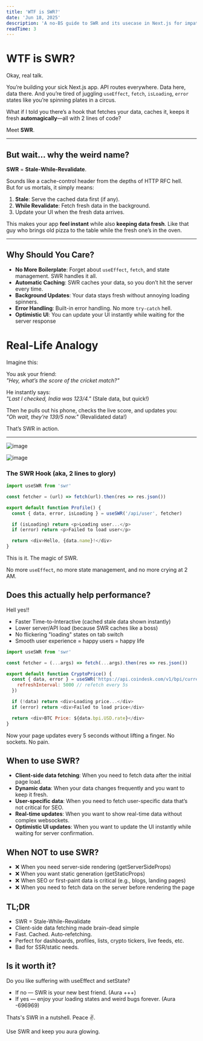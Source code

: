 ```yaml
---
title: 'WTF is SWR?'
date: 'Jun 18, 2025'
description: 'A no-BS guide to SWR and its usecase in Next.js for impatient developers'
readTime: 3
---
```


# WTF is SWR?

Okay, real talk.

You’re building your sick Next.js app. API routes everywhere. Data here, data there. And you’re tired of juggling `useEffect`, `fetch`, `isLoading`, `error` states like you’re spinning plates in a circus.

What if I told you there’s a hook that fetches your data, caches it, keeps it fresh **automagically**—all with 2 lines of code?

Meet **SWR**.

---

## But wait... why the weird name?

**SWR** = **Stale-While-Revalidate**.

Sounds like a cache-control header from the depths of HTTP RFC hell.  
But for us mortals, it simply means:

1. **Stale**: Serve the cached data first (if any).
2. **While Revalidate**: Fetch fresh data in the background.
3. Update your UI when the fresh data arrives.

This makes your app **feel instant** while also **keeping data fresh**. Like that guy who brings old pizza to the table while the fresh one’s in the oven.

---


## Why Should You Care?

- **No More Boilerplate**: Forget about `useEffect`, `fetch`, and state management. SWR handles it all.
- **Automatic Caching**: SWR caches your data, so you don’t hit the server every time.
- **Background Updates**: Your data stays fresh without annoying loading spinners.
- **Error Handling**: Built-in error handling. No more `try-catch` hell.
- **Optimistic UI**: You can update your UI instantly while waiting for the server response

# Real-Life Analogy

Imagine this:

You ask your friend:  
_"Hey, what’s the score of the cricket match?"_

He instantly says:  
_"Last I checked, India was 123/4."_ (Stale data, but quick!)

Then he pulls out his phone, checks the live score, and updates you:  
_"Oh wait, they’re 139/5 now."_ (Revalidated data!)

That’s SWR in action.

---

![image](https://cdn.allthepics.net/images/2025/06/18/Screenshot-from-2025-06-18-15-35-51.png)

![image](https://cdn.allthepics.net/images/2025/06/18/Screenshot-from-2025-06-18-15-36-13.png)

### The SWR Hook (aka, 2 lines to glory)

```js
import useSWR from 'swr'

const fetcher = (url) => fetch(url).then(res => res.json())

export default function Profile() {
  const { data, error, isLoading } = useSWR('/api/user', fetcher)

  if (isLoading) return <p>Loading user...</p>
  if (error) return <p>Failed to load user</p>

  return <div>Hello, {data.name}!</div>
}
```

This is it. The magic of SWR.

No more `useEffect`, no more state management, and no more crying at 2 AM.

## Does this actually help performance?

Hell yes!!

- Faster Time-to-Interactive (cached stale data shown instantly)
- Lower server/API load (because SWR caches like a boss)
- No flickering "loading" states on tab switch
- Smooth user experience = happy users = happy life

```js
import useSWR from 'swr'

const fetcher = (...args) => fetch(...args).then(res => res.json())

export default function CryptoPrice() {
  const { data, error } = useSWR('https://api.coindesk.com/v1/bpi/currentprice.json', fetcher, {
    refreshInterval: 5000 // refetch every 5s
  })

  if (!data) return <div>Loading price...</div>
  if (error) return <div>Failed to load price</div>

  return <div>BTC Price: ${data.bpi.USD.rate}</div>
}
```

Now your page updates every 5 seconds without lifting a finger. No sockets. No pain.

## When to use SWR?

- **Client-side data fetching**: When you need to fetch data after the initial page load.
- **Dynamic data**: When your data changes frequently and you want to keep it fresh.
- **User-specific data**: When you need to fetch user-specific data that’s not critical for SEO.
- **Real-time updates**: When you want to show real-time data without complex websockets.
- **Optimistic UI updates**: When you want to update the UI instantly while waiting for server confirmation.

## When NOT to use SWR?

- ❌ When you need server-side rendering (getServerSideProps)
- ❌ When you want static generation (getStaticProps)
- ❌ When SEO or first-paint data is critical (e.g., blogs, landing pages)
- ❌ When you need to fetch data on the server before rendering the page

## TL;DR

- SWR = Stale-While-Revalidate
- Client-side data fetching made brain-dead simple
- Fast. Cached. Auto-refetching.
- Perfect for dashboards, profiles, lists, crypto tickers, live feeds, etc.
- Bad for SSR/static needs.

## Is it worth it?

Do you like suffering with useEffect and setState?

- If no — SWR is your new best friend. (Aura +++)
- If yes — enjoy your loading states and weird bugs forever. (Aura -696969)

Thats's SWR in a nutshell. Peace ✌️.

Use SWR and keep you aura glowing.